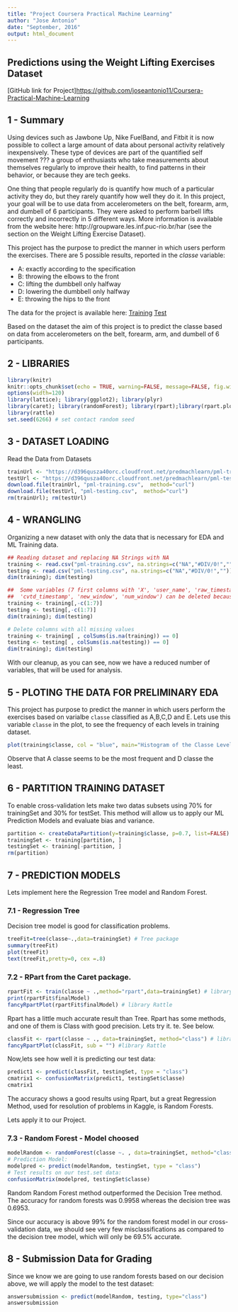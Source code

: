 ```yaml
---
title: "Project Coursera Practical Machine Learning"
author: "Jose Antonio" 
date: "September, 2016"
output: html_document
---
```


## Predictions using the Weight Lifting Exercises Dataset

[GitHub link for Project]<https://github.com/joseantonio11/Coursera-Practical-Machine-Learning> 

## 1 - Summary
Using devices such as Jawbone Up, Nike FuelBand, and Fitbit it is now possible to collect a large amount of data about personal activity relatively inexpensively. These type of devices are part of the quantified self movement ??? a group of enthusiasts who take measurements about themselves regularly to improve their health, to find patterns in their behavior, or because they are tech geeks. 

One thing that people regularly do is quantify how much of a particular activity they do, but they rarely quantify how well they do it. In this project, your goal will be to use data from accelerometers on the belt, forearm, arm, and dumbell of 6 participants. They were asked to perform barbell lifts correctly and incorrectly in 5 different ways. More information is available from the website here: http://groupware.les.inf.puc-rio.br/har (see the section on the Weight Lifting Exercise Dataset).

This project has the purpose to predict the manner in which users perform the exercises. There are 5 possible results, reported in the $classe$ variable:

* A: exactly according to the specification
* B: throwing the elbows to the front
* C: lifting the dumbbell only halfway
* D: lowering the dumbbell only halfway
* E: throwing the hips to the front

The data for the project is available here:
[Training](https://d396qusza40orc.cloudfront.net/predmachlearn/pml-training.csv) 
[Test](https://d396qusza40orc.cloudfront.net/predmachlearn/pml-testing.csv)

Based on the dataset the aim of this project is to predict the classe based on data from accelerometers on the belt, forearm, arm, and dumbell of 6 participants.

## 2 - LIBRARIES
```r
library(knitr)
knitr::opts_chunk$set(echo = TRUE, warning=FALSE, message=FALSE, fig.width=10, fig.height=5)
options(width=120)
library(lattice); library(ggplot2); library(plyr)
library(caret); library(randomForest); library(rpart);library(rpart.plot); library(tree)
library(rattle)
set.seed(6266) # set contact random seed
```

## 3 - DATASET LOADING
Read the Data from Datasets
```r
trainUrl <- "https://d396qusza40orc.cloudfront.net/predmachlearn/pml-training.csv"
testUrl <- "https://d396qusza40orc.cloudfront.net/predmachlearn/pml-testing.csv"
download.file(trainUrl, "pml-training.csv",  method="curl")
download.file(testUrl, "pml-testing.csv",  method="curl")
rm(trainUrl); rm(testUrl)
```

## 4 - WRANGLING
Organizing a new dataset with only the data that is necessary for EDA and ML Training data.

```r
## Reading dataset and replacing NA Strings with NA
training <- read.csv("pml-training.csv", na.strings=c("NA","#DIV/0!",""))
testing <- read.csv("pml-testing.csv", na.strings=c("NA","#DIV/0!",""))
dim(training); dim(testing)
```

```r
##  Some variables (7 first columns with 'X', 'user_name', 'raw_timestamp_part_1', 'raw_timestamp_part_2', 
##  'cvtd_timestamp', 'new_window', 'num_window') can be deleted because will not useful to this Project.
training <- training[,-c(1:7)]
testing <- testing[,-c(1:7)]
dim(training); dim(testing)
```

```r
# Delete columns with all missing values
training <- training[ , colSums(is.na(training)) == 0]
testing <- testing[ , colSums(is.na(testing)) == 0]
dim(training); dim(testing)
```

With our cleanup, as you can see, now we have a reduced number of variables, that will be used for analysis.

## 5 - PLOTING THE DATA FOR PRELIMINARY EDA
This project has purpose to predict the manner in which users perform the exercises based on varialbe `classe` classified as A,B,C,D and E. 
Lets use this variable `classe` in the plot, to see the frequency of each levels in training dataset.

```r
plot(training$classe, col = "blue", main="Histogram of the Classe Levels")
```

Observe that A classe seems to be the most frequent and D classe the least.

## 6 - PARTITION TRAINING DATASET 

To enable cross-validation lets make two datas subsets using 70% for trainingSet and 30% for testSet.
This method will allow us to apply our ML Prediction Models and evaluate bias and variance.

```r
partition <- createDataPartition(y=training$classe, p=0.7, list=FALSE)
trainingSet <- training[partition, ] 
testingSet <- training[-partition, ]
rm(partition)
```


## 7 - PREDICTION MODELS

Lets implement here the Regression Tree model and Random Forest.

### 7.1 - Regression Tree

Decision tree model is good for classification problems.

```r
treeFit=tree(classe~.,data=trainingSet) # Tree package
summary(treeFit)
plot(treeFit)
text(treeFit,pretty=0, cex =.8)
```

### 7.2 - RPart from the Caret package.

```r
rpartFit <- train(classe ~ .,method="rpart",data=trainingSet) # library Caret
print(rpartFit$finalModel)
fancyRpartPlot(rpartFit$finalModel) # library Rattle
```

Rpart has a little much accurate result than Tree.
Rpart has some methods, and one of them is Class with good precision.
Lets try it. te. See below.

```r
classFit <- rpart(classe ~ ., data=trainingSet, method="class") # library caret
fancyRpartPlot(classFit, sub = "") #library Rattle
```

Now,lets see how well it is predicting our test data:

```r
predict1 <- predict(classFit, testingSet, type = "class")
cmatrix1 <- confusionMatrix(predict1, testingSet$classe)
cmatrix1
```

The accuracy shows a good results using Rpart, but a great Regression Method, used for resolution of problems in Kaggle, is Random Forests.

Lets apply it to our Project. 

### 7.3 - Random Forest - Model choosed

```r
modelRandom <- randomForest(classe ~. , data=trainingSet, method="class")
# Prediction Model:
modelpred <- predict(modelRandom, testingSet, type = "class")
# Test results on our test.set data:
confusionMatrix(modelpred, testingSet$classe)
```

Random Random Forest method outperformed the Decision Tree method.  
The accuracy for random forests was 0.9958 whereas the decision tree was 0.6953.

Since our accuracy is above 99% for the random forest model in our cross-validation data, we should see very few misclassifications as compared to the decision tree model, which will only be 69.5% accurate.

## 8 - Submission Data for Grading
Since we know we are going to use random forests based on our decision above, we will apply the model to the test dataset:

```r
answersubmission <- predict(modelRandom, testing, type="class")
answersubmission
```



